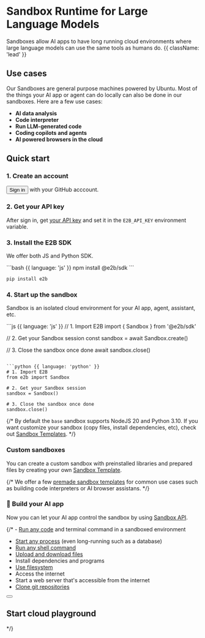 

<HeroPattern />

# Sandbox Runtime for Large Language Models

Sandboxes allow AI apps to have long running cloud environments where large language models can use the same tools as humans do. {{ className: 'lead' }}

## Use cases
Our Sandboxes are general purpose machines powered by Ubuntu. Most of the things your AI app or agent can do locally can also be done in our sandboxes.
Here are a few use cases:

- **AI data analysis**
- **Code interpreter**
- **Run LLM-generated code**
- **Coding copilots and agents**
- **AI powered browsers in the cloud**

## Quick start

### 1. Create an account
<Button variant="textLink">Sign in</Button> with your GitHub acccount.

### 2. Get your API key
After sign in, get [your API key](/getting-started/api-key) and set it in the `E2B_API_KEY` environment variable.

### 3. Install the E2B SDK
We offer both JS and Python SDK.

<CodeGroup isRunnable={false}>
```bash {{ language: 'js' }}
npm install @e2b/sdk
```

```bash {{ language: 'python' }}
pip install e2b
```
</CodeGroup>

### 4. Start up the sandbox
Sandbox is an isolated cloud environment for your AI app, agent, assistant, etc.

<CodeGroup isRunnable={false}>
```js {{ language: 'js' }}
// 1. Import E2B
import { Sandbox } from '@e2b/sdk'

// 2. Get your Sandbox session
const sandbox = await Sandbox.create()

// 3. Close the sandbox once done
await sandbox.close()
```

```python {{ language: 'python' }}
# 1. Import E2B
from e2b import Sandbox

# 2. Get your Sandbox session
sandbox = Sandbox()

# 3. Close the sandbox once done
sandbox.close()
```
</CodeGroup>

{/* <Note>
By default the `base` sandbox supports NodeJS 20 and Python 3.10. If you want customize your sandbox (copy files, install dependencies, etc), check out [Sandbox Templates](/sandbox/templates/custom).
</Note> */}

### Custom sandboxes
You can create a custom sandbox with preinstalled libraries and prepared files by creating your own [Sandbox Template](/sandbox/templates/overview).

{/* We offer a few [premade sandbox templates](/sandbox/template/prebuilt) for common use cases such as building code interpreters or AI browser assistans. */}

### 🎉 Build your AI app

Now you can let your AI app control the sandbox by using [Sandbox API](/sandbox/api/envs).

{/* - [Run any code](/agents/exec) and terminal command in a sandboxed environment
- [Start any process](/playgrounds/process) (even long-running such as a database)
- [Run any shell command](/agents/shell-commands)
- [Upload and download files](/playgrounds/filesystem#write-bytes)
- Install dependencies and programs
- [Use filesystem](/playgrounds/filesystem)
- Access the internet
- Start a web server that's accessible from the internet
- [Clone git repositories](/agents/clone-repo)

<div className="not-prose mb-16 mt-6 flex items-center gap-3">
  <Button
    href="/getting-started/installation"
    arrow="right"
    children="Getting Started"
  />
  <ButtonLoginToken />
</div>


## Start cloud playground


<CodeGroupAutoload
  path="quickstart"
  isRunnable={false}
/> */}
